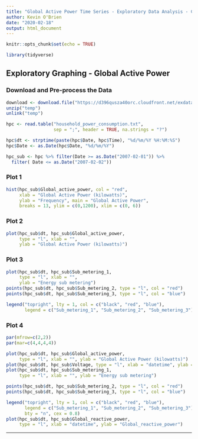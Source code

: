 ```yaml
---
title: "Global Active Power Time Series - Exploratory Data Analysis - Coursera"
author: Kevin O'Brien
date: "2020-02-18"
output: html_document
---
```


```r
knitr::opts_chunk$set(echo = TRUE)

library(tidyverse)
```
## Exploratory Graphing - Global Active Power

### Download and Pre-process the Data
```r
download <- download.file("https://d396qusza40orc.cloudfront.net/exdata%2Fdata%2Fhousehold_power_consumption.zip",destfile = "temp")
unzip("temp")
unlink("temp")
```

```r
hpc <- read.table("household_power_consumption.txt", 
                  sep = ";", header = TRUE, na.strings = "?")

hpc$dt <- strptime(paste(hpc$Date, hpc$Time), "%d/%m/%Y %H:%M:%S")
hpc$Date <- as.Date(hpc$Date, "%d/%m/%Y")

hpc_sub <- hpc %>% filter(Date >= as.Date("2007-02-01")) %>%
  filter( Date <= as.Date("2007-02-02"))
```

### Plot 1
```r
hist(hpc_sub$Global_active_power, col = "red", 
     xlab = "Global Active Power (kilowatts)", 
     ylab = "Frequency", main = "Global Active Power", 
     breaks = 13, ylim = c(0,1200), xlim = c(0, 6))
```

### Plot 2
```r
plot(hpc_sub$dt, hpc_sub$Global_active_power, 
     type = "l", xlab = "", 
     ylab = "Global Active Power (kilowatts)")
```

### Plot 3
```r
plot(hpc_sub$dt, hpc_sub$Sub_metering_1, 
     type = "l", xlab = "", 
     ylab = "Energy sub metering")
points(hpc_sub$dt, hpc_sub$Sub_metering_2, type = "l", col = "red")
points(hpc_sub$dt, hpc_sub$Sub_metering_3, type = "l", col = "blue")

legend("topright", lty = 1, col = c("black", "red", "blue"), 
       legend = c("Sub_metering_1", "Sub_metering_2", "Sub_metering_3"))
```

### Plot 4
```r
par(mfrow=c(2,2))
par(mar=c(4,4,4,4))

plot(hpc_sub$dt, hpc_sub$Global_active_power, 
     type = "l", xlab = "", ylab = "Global Active Power (kilowatts)")
plot(hpc_sub$dt, hpc_sub$Voltage, type = "l", xlab = "datetime", ylab = "Voltage")
plot(hpc_sub$dt, hpc_sub$Sub_metering_1, 
     type = "l", xlab = "", ylab = "Energy sub metering")

points(hpc_sub$dt, hpc_sub$Sub_metering_2, type = "l", col = "red")
points(hpc_sub$dt, hpc_sub$Sub_metering_3, type = "l", col = "blue")

legend("topright", lty = 1, col = c("black", "red", "blue"), 
       legend = c("Sub_metering_1", "Sub_metering_2", "Sub_metering_3"), 
       bty = "n", cex = 0.8)
plot(hpc_sub$dt, hpc_sub$Global_reactive_power, 
     type = "l", xlab = "datetime", ylab = "Global_reactive_power")
```


<hr>